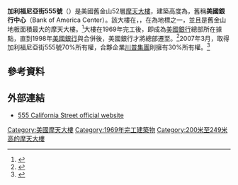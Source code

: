 {{NoteTA
|G1=地名
|G2=Toponym
|G3=People
}}
{{Infobox building
| name               = 加利福尼亞街555號<br>555 California Street
| image              = Bank of America Tower San Francisco.jpg
| image_size         = 250px
| caption            = 
| former_names       = 美國銀行中心
| location           = {{USA}}[[加利福尼亞州|加州]][[舊金山|舊金山]]<br>[[加利福尼亞街_(舊金山)|加利福尼亞街]]
| highest_region     = San Francisco
| highest_prev       = {{link-en|蒙哥马利街44号|44 Montgomery}}
| highest_next       = [[泛美金字塔|泛美金字塔]]
| completion_date    = 1969年
| building_type      = 商業大樓
| roof               = {{convert|237|m|abbr=off}}
| floor_count        = 52層（4層地下室）
| elevator_count     = 38
| cost               = 
| floor_area         = {{convert|140000|m2|abbr=off}}
| architect          = [[SOM建築設計事務所|SOM建築設計事務所]]<br>Wurster, Benardi and Emmons
| structural_engineer= H. J. Brunnier Associates
| main_contractor    = Dinwiddie Construction
| developer          = 
| owner              = {{link-en|沃那多房產公司|Vornado Realty Trust}}（70%）<br>[[川普集團|川普集團]]（30%）
| management         = {{link-en|肖恩斯坦房地產|Shorenstein Properties}}
| references         = <ref>{{ctbuh|1027}}，{{Cite web |url=http://www.skyscrapercenter.com/building/555-california-street/1027 |title=存档副本 |access-date=2019-09-13 |archive-url=https://web.archive.org/web/20190702122355/http://www.skyscrapercenter.com/building/555-california-street/1027 |archive-date=2019-07-02 |dead-url=no }}{{en}}</ref><ref>{{emporis|118721}}，{{Cite web |url=https://www.emporis.com/buildings/118721/555-california-street-san-francisco-ca-usa |title=存档副本 |access-date=2019-09-13 |archive-url=https://web.archive.org/web/20190702121342/https://www.emporis.com/buildings/118721/555-california-street-san-francisco-ca-usa |archive-date=2019-07-02 |dead-url=no }}{{en}}</ref><ref>{{skyscraperpage|238}}，{{Cite web |url=http://skyscraperpage.com/cities/?buildingID=238 |title=存档副本 |access-date=2019-09-13 |archive-url=https://web.archive.org/web/20180630105022/http://skyscraperpage.com/cities/?buildingID=238 |archive-date=2018-06-30 |dead-url=no }}{{en}}</ref><ref>{{structurae|s0009333}}，{{Cite web |url=https://structurae.net/en/structures/555-california-street |title=存档副本 |access-date=2019-09-13 |archive-url=https://web.archive.org/web/20190913105959/https://structurae.net/en/structures/555-california-street |archive-date=2019-09-13 |dead-url=no }}{{en}}</ref><ref name="elevation">{{cite paper |language=en |url=http://commissions.sfplanning.org/cpcpackets/2007.0558E.pdf |title=Comments and Responses on Draft EIR: Transit Center District Plan and Transit Tower |publisher=San Francisco Planning Department |page=C&R-38 |date=2011-09-28 |accessdate=2013-11-15 |quote=在舊金山市資料庫中，標註加利福尼亞街555號位於海拔{{convert|35|ft|abbr=off}}的陸地上，因此有部分資料會納入這部分高度，並顯示該建築屋頂高度達{{convert|814|ft|abbr=off}}。 |deadurl=no |archive-url=https://web.archive.org/web/20130120132841/http://commissions.sfplanning.org/cpcpackets/2007.0558E.pdf |archive-date=2013-01-20 |journal= }}</ref>
}}

'''加利福尼亞街555號'''（{{lang-en|'''555 California Street'''}}）是美國舊金山52層[[摩天大樓|摩天大樓]]，建築高度為{{convert|237|m|abbr=off}}，舊稱'''美國銀行中心'''（Bank of America Center）。該大樓在{{link-en|舊金山摩天大樓列表|List of tallest buildings in San Francisco|舊金山為第4高摩天大樓}}，{{link-en|加利福尼亞州摩天大樓列表|List of tallest buildings in California|加利福尼亞州第6高摩天大樓}}，在{{link-en|舊金山商務中心|Financial District, San Francisco}}為地標之一，並且是舊金山地板面積最大的摩天大樓。<ref>{{cite web |language=en |url=http://www.bizjournals.com/sanfrancisco/subscriber-only/2013/10/18/office-buildings-2013.html |title=Largest Office Buildings in San Francisco |work=San Francisco Business Times |date=2013-10-18 |accessdate=2013-12-04 |deadurl=no |archive-url=https://web.archive.org/web/20170903080356/https://www.bizjournals.com/sanfrancisco/subscriber-only/2013/10/18/office-buildings-2013.html |archive-date=2017-09-03 }}</ref>大樓在1969年完工後，即成為[[美國銀行|美國銀行]]總部所在據點，直到1998年[[美國銀行|美國銀行]]與{{link-en|國家銀行|NationsBank}}合併後，美國銀行才將總部遷至{{link-en|美國銀行企業中心|Bank of America Corporate Center}}。<ref>{{Cite web |language = en |url = http://www.banksnearyou.com/bank-of-america/charlotte-center-city-branch |title = Bank of America in Charlotte Center City Branch - Hours & Locations |website = www.banksnearyou.com |access-date = 2016-03-04 |deadurl = yes |archive-url = https://web.archive.org/web/20160306142759/http://www.banksnearyou.com/bank-of-america/charlotte-center-city-branch |archive-date = 2016-03-06 }}</ref>2007年3月，{{link-en|沃那多房產公司|Vornado Realty Trust}}取得加利福尼亞街555號70%所有權，合夥企業[[川普集團|川普集團]]則擁有30%所有權。<ref>{{cite web | language=en | title=Vornado to Acquire 70% Controlling Interest in 1290 Avenue of the Americas and 555 California Street | url=https://investors.vno.com/press-releases/news-details/2007/Vornado-to-Acquire-70-Controlling-Interest-in-1290-Avenue-of-the-Americas-and-555-California-Street/default.aspx | publisher=Vornado Realty Trust | date=2007-03-16 | accessdate=2010-01-14 | deadurl=no | archive-url=https://web.archive.org/web/20201020175302/https://investors.vno.com/press-releases/news-details/2007/Vornado-to-Acquire-70-Controlling-Interest-in-1290-Avenue-of-the-Americas-and-555-California-Street/default.aspx | archive-date=2020-10-20 }}</ref>

==參考資料==
{{Reflist}}

==外部連結==
* [https://web.archive.org/web/20040329195655/http://www.555cal.com/ 555 California Street official website] {{en}}

[[Category:美國摩天大樓|Category:美國摩天大樓]]
[[Category:1969年完工建築物|Category:1969年完工建築物]]
[[Category:200米至249米高的摩天大樓|Category:200米至249米高的摩天大樓]]